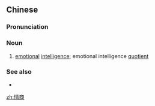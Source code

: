 ==Chinese==
{{zh-forms}}
{{zh-wp}}

===Pronunciation===
{{zh-pron
|m=qíngshāng,er=y
|cat=n
}}

===Noun===
{{zh-noun}}

# [[emotional]] [[intelligence]]; emotional intelligence [[quotient]]

===See also===
* {{zh-l|智商}}

[[zh:情商]]